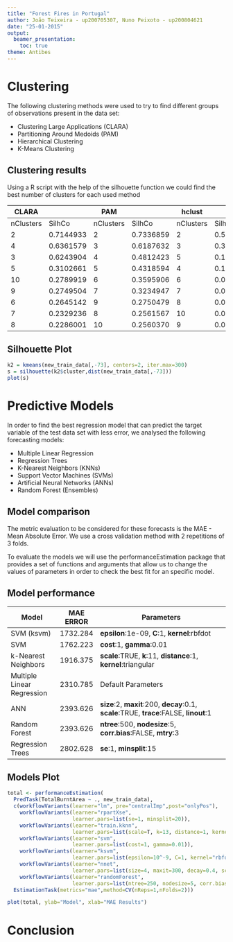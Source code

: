 ```yaml
---
title: "Forest Fires in Portugal"
author: João Teixeira - up200705307, Nuno Peixoto - up200804621
date: "25-01-2015"
output:
  beamer_presentation:
    toc: true
theme: Antibes
---
```


# Clustering

The following clustering methods were used to try to find different groups of observations present in the data set:

* Clustering Large Applications (CLARA)
* Partitioning Around Medoids (PAM)
* Hierarchical Clustering
* K-Means Clustering

## Clustering results

Using a R script with the help of the silhouette function we could find the best number of clusters for each used method 

| CLARA   |         |PAM      |         |hclust   |          |kmeans   |         |
|---------|---------|---------|---------|---------|----------|---------|---------|
|nClusters|SilhCo   |nClusters|SilhCo   |nClusters|SilhCo    |nClusters|SilhCo   |    
|2        |0.7144933|2        |0.7336859|2        |0.55027091|2        |0.7791398|
|4        |0.6361579|3        |0.6187632|3        |0.32391734|3        |0.6993844|
|3        |0.6243904|4        |0.4812423|5        |0.17051099|4        |0.6888222|
|5        |0.3102661|5        |0.4318594|4        |0.16893921|5        |0.5839630|
|10       |0.2789919|6        |0.3595906|6        |0.09489308|6        |0.5492905|
|9        |0.2749504|7        |0.3234947|7        |0.09160570|7        |0.3886676|
|6        |0.2645142|9        |0.2750479|8        |0.08740959|8        |0.3868419|
|7        |0.2329236|8        |0.2561567|10       |0.08135908|10       |0.3321750|
|8        |0.2286001|10       |0.2560370|9        |0.07454503|9        |0.3175380|

## Silhouette Plot

```r
k2 = kmeans(new_train_data[,-73], centers=2, iter.max=300)
s = silhouette(k2$cluster,dist(new_train_data[,-73]))
plot(s)
```

# Predictive Models

In order to find the best regression model that can predict the target variable of the test data set with less error, we analysed the following forecasting models:

* Multiple Linear Regression
* Regression Trees
* K-Nearest Neighbors (KNNs)
* Support Vector Machines (SVMs)
* Artificial Neural Networks (ANNs)
* Random Forest (Ensembles)

## Model comparison

The metric evaluation to be considered for these forecasts is the MAE - Mean Absolute Error. We use a
cross validation method with 2 repetitions of 3 folds.

To evaluate the models we will use the performanceEstimation package that provides a set of functions
and arguments that allow us to change the values of parameters in order to check the best fit for an specific
model.

## Model performance

| **Model**                        | **MAE ERROR** | **Parameters**                                                                           |
| -------------------------------- |:-------------:| -----------------------------------------------------------------------------------------|
| SVM (ksvm)                       |1732.284       |  **epsilon**:1e-09, **C**:1, **kernel**:rbfdot                                           |
| SVM                              |1762.223       |  **cost**:1, **gamma**:0.01                                                              |
| k-Nearest Neighbors              |1916.375       |   **scale**:TRUE, **k**:11, **distance**:1, **kernel**:triangular                        |
| Multiple Linear Regression       |2310.785       |   Default Parameters                                                                     |
| ANN                              |2393.626       |   **size**:2, **maxit**:200, **decay**:0.1, **scale**:TRUE, **trace**:FALSE, **linout**:1|
| Random Forest                    |2393.626       | **ntree**:500, **nodesize**:5, **corr.bias**:FALSE, **mtry**:3                           |
| Regression Trees                 |2802.628       |   **se**:1, **minsplit**:15                                                              |

## Models Plot

```r
total <- performanceEstimation(
  PredTask(TotalBurntArea ~ ., new_train_data),
  c(workflowVariants(learner="lm", pre="centralImp",post="onlyPos"),
    workflowVariants(learner="rpartXse",
                     learner.pars=list(se=1, minsplit=20)),
    workflowVariants(learner="train.kknn",
                     learner.pars=list(scale=T, k=13, distance=1, kernel="epanechnikov")),
    workflowVariants(learner="svm",
                     learner.pars=list(cost=1, gamma=0.01)),
    workflowVariants(learner="ksvm",
                     learner.pars=list(epsilon=10^-9, C=1, kernel="rbfdot")),
    workflowVariants(learner="nnet",
                     learner.pars=list(size=4, maxit=300, decay=0.4, scale=T, trace=F, linout=1)),
    workflowVariants(learner="randomForest",
                     learner.pars=list(ntree=250, nodesize=5, corr.bias=F, mtry=9))),
  EstimationTask(metrics="mae",method=CV(nReps=1,nFolds=2)))

plot(total, ylab="Model", xlab="MAE Results")
```

# Conclusion



